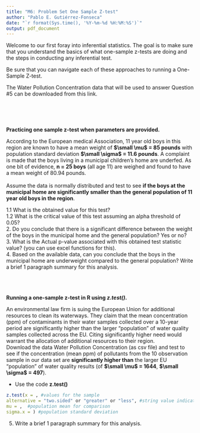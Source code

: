 ```yaml
---
title: "M6: Problem Set One Sample Z-test"
author: "Pablo E. Gutiérrez-Fonseca"
date: "`r format(Sys.time(), '%Y-%m-%d %H:%M:%S')`"
output: pdf_document
---
```


Welcome to our first foray into inferential statistics. The goal is to make sure that you understand the basics of what one-sample z-tests are doing and the steps in conducting any inferential test.  

Be sure that you can navigate each of these approaches to running a One-Sample Z-test.  

The Water Pollution Concentration data that will be used to answer Question #5 can be downloaded from this link.<br />  

<br />  
<br /> 

**Practicing one sample z-test when parameters are provided.<br />** 

According to the European medical Association, 11 year old boys in this region are known to have a mean weight of **$\small \mu$ = 85 pounds** with population standard deviation **$\small \sigma$ = 11.6 pounds**. A complaint is made that the boys living in a municipal children's home are underfed. As one bit of evidence, **n = 25 boys** (all age 11) are weighed and found to have a mean weight of 80.94 pounds.<br />  
Assume the data is normally distributed and test to see **if the boys at the municipal home are significantly smaller than the general population of 11 year old boys in the region**.<br/> 

1.1 What is the obtained value for this test?  
1.2 What is the critical value of this test assuming an alpha threshold of 0.05?  
2. Do you conclude that there is a significant difference between the weight of the boys in the
municipal home and the general population? Yes or no?  
3. What is the Actual p-value associated with this obtained test statistic value? (you can use excel
functions for this).  
4. Based on the available data, can you conclude that the boys in the municipal home are
underweight compared to the general population? Write a brief 1 paragraph summary for this
analysis.  
<br />  
<br /> 

**Running a one-sample z-test in R using _z.test()_.**<br />

An environmental law firm is suing the European Union for additional resources to clean its waterways. They claim that the mean concentration (ppm) of contaminants in their water samples collected over a 10-year period are significantly higher than the larger "population" of water quality samples collected across the EU. Citing significantly higher need would warrant the allocation of additional resources to
their region.
<br />
Download the data Water Pollution Concentration (as csv file) and test to see if the concentration (mean ppm) of pollutants from the 10 observation sample in our data set are **significantly higher than** the larger EU "population" of water quality results (of **$\small \mu$ = 1644**, **$\small \sigma$ = 497**).

- Use the code **z.test()**
```r
z.test(x = , #values for the sample
alternative = "two.sided" or "greater" or "less", #string value indicating type of null hypothesis
mu = ,  #population mean for comparison
sigma.x = ) #population standard deviation
```

5. Write a brief 1 paragraph summary for this analysis.



